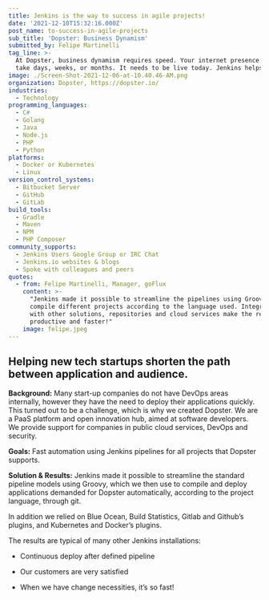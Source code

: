 ```yaml
---
title: Jenkins is the way to success in agile projects!
date: '2021-12-10T15:32:16.000Z'
post_name: to-success-in-agile-projects
sub_title: 'Dopster: Business Dynamism'
submitted_by: Felipe Martinelli
tag_line: >-
  At Dopster, business dynamism requires speed. Your internet presence cannot
  take days, weeks, or months. It needs to be live today. Jenkins helps.
image: ./Screen-Shot-2021-12-06-at-10.40.46-AM.png
organization: Dopster, https://dopster.io/
industries:
  - Technology
programming_languages:
  - C#
  - Golang
  - Java
  - Node.js
  - PHP
  - Python
platforms:
  - Docker or Kubernetes
  - Linux
version_control_systems:
  - Bitbucket Server
  - GitHub
  - GitLab
build_tools:
  - Gradle
  - Maven
  - NPM
  - PHP Composer
community_supports:
  - Jenkins Users Google Group or IRC Chat
  - Jenkins.io websites & blogs
  - Spoke with colleagues and peers
quotes:
  - from: Felipe Martinelli, Manager, goFlux
    content: >-
      "Jenkins made it possible to streamline the pipelines using Groovy to
      compile different projects according to the language used. Integrations
      with other solutions, repositories and cloud services make the result more
      productive and faster!"
    image: felipe.jpeg
---
```

## Helping new tech startups shorten the path between application and audience.

**Background:** Many start-up companies do not have DevOps areas internally, however they have the need to deploy their applications quickly. This turned out to be a challenge, which is why we created Dopster. We are a PaaS platform and open innovation hub, aimed at software developers. We provide support for companies in public cloud services, DevOps and security.

**Goals:** Fast automation using Jenkins pipelines for all projects that Dopster supports.

**Solution & Results:** Jenkins made it possible to streamline the standard pipeline models using Groovy, which we then use to compile and deploy applications demanded for Dopster automatically, according to the project language, through git.

In addition we relied on Blue Ocean, Build Statistics, Gitlab and Github’s plugins, and Kubernetes and Docker’s plugins.

The results are typical of many other Jenkins installations:

-   Continuous deploy after defined pipeline

-   Our customers are very satisfied

-   When we have change necessities, it’s so fast!

<Testimonal idx="0" />
